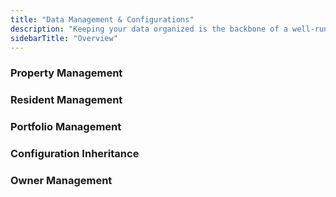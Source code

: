 ```yaml
---
title: "Data Management & Configurations"
description: "Keeping your data organized is the backbone of a well-run maintenance operation. In this section, you’ll find guides that walk you through managing the essential building blocks of your Latchel account—properties, residents, portfolios, and company-wide settings. Whether you're onboarding new properties or updating team permissions, these tools help you maintain accurate information and ensure everything runs smoothly behind the scenes."
sidebarTitle: "Overview"
---
```


### **Property Management**

<CardGroup cols={2}>
  <Card title="How to Add a Property" icon="location-plus" iconType="duotone" href="/s/topic/0TO5e000000h9wqGAA/How-to-Add-a-Property">
    
  </Card>
  <Card title="How to Remove a Property" icon="house-circle-xmark" iconType="duotone" href="/s/topic/0TO5e000000h9wqGAA/How-to-Remove-Properties">
    
  </Card>
  <Card title="How to Re-Enable a Property" icon="house-circle-check" iconType="duotone" href="/s/topic/0TO5e000000h9wqGAA/How-to-Re-Enable-a-property">
    
  </Card>
  <Card title="How to Add Warranty Information" icon="house-fire" iconType="duotone" href="/s/topic/0TO5e000000h9wqGAA/How-to-Add-Warranty-Information">
    
  </Card>
  <Card title="How to Create and View a Bid Request for a Property" icon="envelope-open-dollar" iconType="duotone" href="/s/topic/0TO5e000000h9wqGAA/How-to-Create-and-View-a-Bid-Request-for-a-Property">
    
  </Card>
</CardGroup>

### **Resident Management**

<CardGroup cols={2}>
  <Card title="How to Add & Manage Residents" icon="house-chimney-user" iconType="duotone" href="/s/topic/0TO5e000000h9wqGAA/How-to-Add-Manage-Residents">
    
  </Card>
  <Card title="How to Enable or Disable a Resident in Latchel" icon="folder-user" iconType="duotone" href="/s/topic/0TO5e000000h9wqGAA/How-to-Enable-or-Disable-a-Resident-in-Latchel">
    
  </Card>
  <Card title="How to Update the Resident's Availability" icon="calendar-circle-user" iconType="duotone" href="/s/topic/0TO5e000000h9wqGAA/How-to-Update-the-Resident-s-Availability">
    
  </Card>
  <Card title="How to Add Resident's Move-In/Move-Out Dates" icon="calendar-circle-exclamation" iconType="duotone" href="/s/topic/0TO5e000000h9wqGAA/How-to-Add-Move-In-Move-Out-Dates">
    
  </Card>
  <Card title="How to View Resident Work Order Links" icon="link-simple" iconType="duotone" href="/s/topic/0TO5e000000h9wqGAA/How-to-View-Resident-Work-Order-Links-New-Experience">
    
  </Card>
</CardGroup>

### **Portfolio Management**

<CardGroup cols={2}>
  <Card title="Managing Your Portfolios" icon="folders" iconType="duotone" href="/s/topic/0TO5e000000h9wqGAA/How-to-Create-Manage-Portfolios">
    
  </Card>
  <Card title="How to Delete a Portfolio" icon="folder-xmark" iconType="duotone" href="/s/topic/0TO5e000000h9wqGAA/How-to-Delete-a-Portfolio">
    
  </Card>
  <Card title="How to Multi-Select Portfolios" icon="folder-magnifying-glass" iconType="duotone" href="/s/topic/0TO5e000000h9wqGAA/How-to-Multi-Select-Portfolios">
    
  </Card>
</CardGroup>

### Configuration Inheritance

<CardGroup cols={2}>
  <Card title="Configuration Inheritance (Property, Portfolio, & Company Level)" icon="network-wired" iconType="duotone" href="/s/topic/0TO5e000000h9wqGAA/Configuration-Inheritance-Property-Portfolio-Company-Level">
    
  </Card>
  <Card title="How to Copy Company or Portfolio Service Provider Prioritization" icon="diagram-subtask" iconType="duotone" href="/s/topic/0TO5e000000h9wqGAA/How-to-Copy-Company-or-Portfolio-Service-Provider-Prioritization">
    
  </Card>
</CardGroup>

### Owner Management

<CardGroup cols={2}>
  <Card title="How to Create an Owner Profile and Assign Property Ownership" icon="building-user" iconType="duotone" href="/s/topic/0TO5e000000h9wqGAA/How-to-Create-an-Owner-Profile-and-Assign-Property-Ownership">
    
  </Card>
  <Card title="How to Set Up Owners Who Manage their Own Maintenance" icon="building-shield" iconType="duotone" href="/s/topic/0TO5e000000h9wqGAA/How-to-set-up-owners-who-manage-their-own-maintenance">
    
  </Card>
</CardGroup>